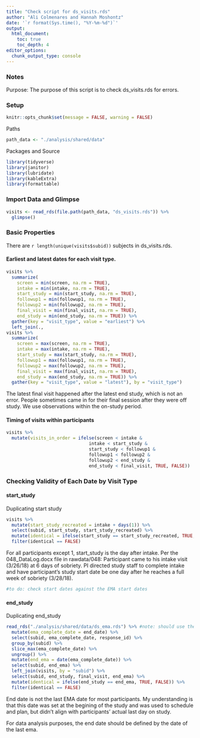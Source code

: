 ```yaml
---
title: "Check script for ds_visits.rds"
author: "Ali Colmenares and Hannah Moshontz"
date: '`r format(Sys.time(), "%Y-%m-%d")`'
output: 
  html_document:
    toc: true 
    toc_depth: 4
editor_options: 
  chunk_output_type: console
---
```


### Notes
Purpose: The purpose of this script is to check ds_visits.rds for errors. 

### Setup

```r
knitr::opts_chunk$set(message = FALSE, warning = FALSE)
```


Paths 
```r
path_data <- "./analysis/shared/data"
```

Packages and Source
```r
library(tidyverse)
library(janitor)
library(lubridate)
library(kableExtra)
library(formattable)
```

### Import Data and Glimpse

```r
visits <- read_rds(file.path(path_data, "ds_visits.rds")) %>% 
  glimpse()
```

### Basic Properties

There are `r length(unique(visits$subid))` subjects in ds_visits.rds. 

#### Earliest and latest dates for each visit type.
```r
visits %>% 
  summarize(
    screen = min(screen, na.rm = TRUE),
    intake = min(intake, na.rm = TRUE),
    start_study = min(start_study, na.rm = TRUE),
    followup1 = min(followup1, na.rm = TRUE),
    followup2 = min(followup2, na.rm = TRUE),
    final_visit = min(final_visit, na.rm = TRUE),
    end_study = min(end_study, na.rm = TRUE)) %>% 
  gather(key = "visit_type", value = "earliest") %>% 
  left_join(.,  
visits %>% 
  summarize(
    screen = max(screen, na.rm = TRUE),
    intake = max(intake, na.rm = TRUE),
    start_study = max(start_study, na.rm = TRUE),
    followup1 = max(followup1, na.rm = TRUE),
    followup2 = max(followup2, na.rm = TRUE),
    final_visit = max(final_visit, na.rm = TRUE),
    end_study = max(end_study, na.rm = TRUE)) %>% 
  gather(key = "visit_type", value = "latest"), by = "visit_type")

```

The latest final visit happened after the latest end study, which is not an error. People sometimes came in for their final session after they were off study. We use observations within the on-study period.

#### Timing of visits within participants

```r
visits %>% 
  mutate(visits_in_order = ifelse(screen < intake & 
                               intake < start_study & 
                               start_study < followup1 & 
                               followup1 < followup2 & 
                               followup2 < end_study &
                               end_study < final_visit, TRUE, FALSE))
```

### Checking Validity of Each Date by Visit Type

#### start_study

Duplicating start study
```r
visits %>% 
  mutate(start_study_recreated = intake + days(1)) %>% 
  select(subid, start_study, start_study_recreated) %>% 
  mutate(identical = ifelse(start_study == start_study_recreated, TRUE, FALSE)) %>% 
  filter(identical == FALSE)
```

For all participants except 1, start_study is the day after intake. Per the 048_DataLog.docx file in rawdata/048:
Participant came to his intake visit (3/26/18) at 6 days of sobriety. PI directed study staff to complete intake and have participant’s study start date be one day after he reaches a full week of sobriety (3/28/18).

```r
#to do: check start dates against the EMA start dates
```


#### end_study

Duplicating end_study

```r
read_rds("./analysis/shared/data/ds_ema.rds") %>% #note: should use the more recent ema data
  mutate(ema_complete_date = end_date) %>% 
  select(subid, ema_complete_date, response_id) %>% 
  group_by(subid) %>% 
  slice_max(ema_complete_date) %>% 
  ungroup() %>% 
  mutate(end_ema = date(ema_complete_date)) %>% 
  select(subid, end_ema) %>% 
  left_join(visits, by = "subid") %>% 
  select(subid, end_study, final_visit, end_ema) %>% 
  mutate(identical = ifelse(end_study == end_ema, TRUE, FALSE)) %>% 
  filter(identical == FALSE)
```

End date is not the last EMA date for most participants. My understanding is that this date was set at the begining of the study and was used to schedule and plan, but didn't align with participants' actual last day on study.

For data analysis purposes, the end date should be defined by the date of the last ema.